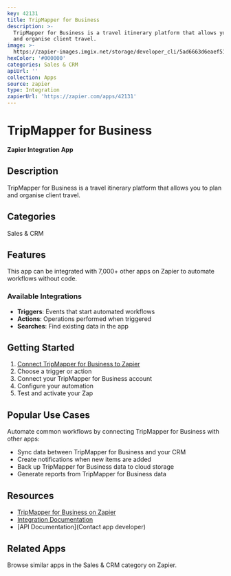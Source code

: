```yaml
---
key: 42131
title: TripMapper for Business
description: >-
  TripMapper for Business is a travel itinerary platform that allows you to plan
  and organise client travel.
image: >-
  https://zapier-images.imgix.net/storage/developer_cli/5ad6663d6eaef51d5cccdbad8499b6e6.png?auto=format%2Ccompress&ixlib=python-3.0.0&q=50
hexColor: '#000000'
categories: Sales & CRM
apiUrl: ''
collection: Apps
source: zapier
type: Integration
zapierUrl: 'https://zapier.com/apps/42131'
---
```

# TripMapper for Business

**Zapier Integration App**

## Description

TripMapper for Business is a travel itinerary platform that allows you to plan and organise client travel.

## Categories

Sales & CRM

## Features

This app can be integrated with 7,000+ other apps on Zapier to automate workflows without code.

### Available Integrations

- **Triggers**: Events that start automated workflows
- **Actions**: Operations performed when triggered
- **Searches**: Find existing data in the app

## Getting Started

1. [Connect TripMapper for Business to Zapier](https://zapier.com/apps/42131)
2. Choose a trigger or action
3. Connect your TripMapper for Business account
4. Configure your automation
5. Test and activate your Zap

## Popular Use Cases

Automate common workflows by connecting TripMapper for Business with other apps:

- Sync data between TripMapper for Business and your CRM
- Create notifications when new items are added
- Back up TripMapper for Business data to cloud storage
- Generate reports from TripMapper for Business data

## Resources

- [TripMapper for Business on Zapier](https://zapier.com/apps/42131)
- [Integration Documentation](https://zapier.com/apps/42131/integrations)
- [API Documentation](Contact app developer)

## Related Apps

Browse similar apps in the Sales & CRM category on Zapier.
